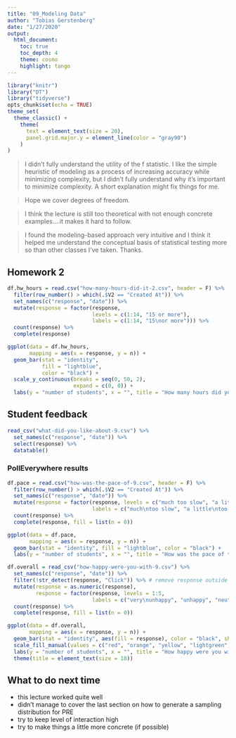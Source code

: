 ```yaml
---
title: "09_Modeling Data"
author: "Tobias Gerstenberg"
date: "1/27/2020"
output: 
  html_document:
    toc: true
    toc_depth: 4
    theme: cosmo
    highlight: tango
---
```


```r
library("knitr")
library("DT")
library("tidyverse")
opts_chunk$set(echo = TRUE)
theme_set(
  theme_classic() + 
    theme(
      text = element_text(size = 20),
      panel.grid.major.y = element_line(color = "gray90")
    ) 
)
```

> I didn't fully understand the utility of the f statistic. I like the simple heuristic of modeling as a process of increasing accuracy while minimizing complexity, but I didn't fully understand why it's important to minimize complexity. A short explanation might fix things for me.

> Hope we cover degrees of freedom.

> I think the lecture is still too theoretical with not enough concrete examples....it makes it hard to follow.

> 	I found the modeling-based approach very intuitive and I think it helped me understand the conceptual basis of statistical testing more so than other classes I've taken. Thanks.

## Homework 2

```r
df.hw_hours = read.csv("how-many-hours-did-it-2.csv", header = F) %>%
  filter(row_number() > which(.$V2 == "Created At")) %>% 
  set_names(c("response", "date")) %>% 
  mutate(response = factor(response,
                           levels = c(1:14, "15 or more"),
                           labels = c(1:14, "15\nor more"))) %>% 
  count(response) %>% 
  complete(response)

ggplot(data = df.hw_hours,
       mapping = aes(x = response, y = n)) + 
  geom_bar(stat = "identity",
           fill = "lightblue",
           color = "black") +
  scale_y_continuous(breaks = seq(0, 50, 2),
                     expand = c(0, 0)) +
  labs(y = "number of students", x = "", title = "How many hours did you spend on homework 2?")
```

## Student feedback 

```r
read_csv("what-did-you-like-about-9.csv") %>% 
  set_names(c("response", "date")) %>% 
  select(response) %>% 
  datatable()
```

### PollEverywhere results 

```r
df.pace = read.csv("how-was-the-pace-of-9.csv", header = F) %>%
  filter(row_number() > which(.$V2 == "Created At")) %>% 
  set_names(c("response", "date")) %>% 
  mutate(response = factor(response, levels = c("much too slow", "a little too slow", "just right", "a little too fast", "much too fast"),
                           labels = c("much\ntoo slow", "a little\ntoo slow", "just right", "a little\ntoo fast", "much\ntoo fast"))) %>% 
  count(response) %>% 
  complete(response, fill = list(n = 0))

ggplot(data = df.pace,
       mapping = aes(x = response, y = n)) + 
  geom_bar(stat = "identity", fill = "lightblue", color = "black") +
  labs(y = "number of students", x = "", title = "How was the pace of today's class?")
```

```r
df.overall = read_csv("how-happy-were-you-with-9.csv") %>% 
  set_names(c("response", "date")) %>% 
  filter(!str_detect(response, "Click")) %>% # remove response outside of the click regions 
  mutate(response = as.numeric(response),
         response = factor(response, levels = 1:5,
                           labels = c("very\nunhappy", "unhappy", "neutral", "happy", "very\nhappy"))) %>% 
  count(response) %>% 
  complete(response, fill = list(n = 0))

ggplot(data = df.overall,
       mapping = aes(x = response, y = n)) + 
  geom_bar(stat = "identity", aes(fill = response), color = "black", show.legend = F) +
  scale_fill_manual(values = c("red", "orange", "yellow", "lightgreen", "green")) +
  labs(y = "number of students", x = "", title = "How happy were you with today's class overall?") +
  theme(title = element_text(size = 18))
```

## What to do next time

- this lecture worked quite well 
- didn't manage to cover the last section on how to generate a sampling distribution for PRE 
- try to keep level of interaction high 
- try to make things a little more concrete (if possible)
